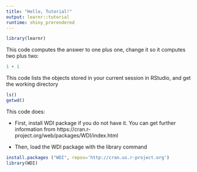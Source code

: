 ```yaml
---
title: "Hello, Tutorial!"
output: learnr::tutorial
runtime: shiny_prerendered
---
```


```r
library(learnr)
```

This code computes the answer to one plus one, change it so it computes two plus two:

```r
1 + 1
```
This code lists the objects stored in your current session in RStudio, and get the working directory

```r
ls()
getwd()
```

This code does:

- First, install WDI package if you do not have it. You can get further information from https://cran.r-project.org/web/packages/WDI/index.html

- Then, load the WDI package with the library command


```r
install.packages ("WDI", repos='http://cran.us.r-project.org')
library(WDI)
```
